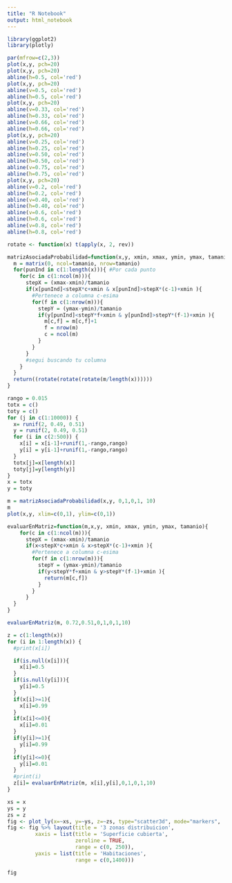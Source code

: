 ```yaml
---
title: "R Notebook"
output: html_notebook
---
```

```r
library(ggplot2)
library(plotly)
```


```r
par(mfrow=c(2,3))
plot(x,y, pch=20)
plot(x,y, pch=20)
abline(h=0.5, col='red')
plot(x,y, pch=20)
abline(v=0.5, col='red')
abline(h=0.5, col='red')
plot(x,y, pch=20)
abline(v=0.33, col='red')
abline(h=0.33, col='red')
abline(v=0.66, col='red')
abline(h=0.66, col='red')
plot(x,y, pch=20)
abline(v=0.25, col='red')
abline(h=0.25, col='red')
abline(v=0.50, col='red')
abline(h=0.50, col='red')
abline(v=0.75, col='red')
abline(h=0.75, col='red')
plot(x,y, pch=20)
abline(v=0.2, col='red')
abline(h=0.2, col='red')
abline(v=0.40, col='red')
abline(h=0.40, col='red')
abline(v=0.6, col='red')
abline(h=0.6, col='red')
abline(v=0.8, col='red')
abline(h=0.8, col='red')
```
```r
rotate <- function(x) t(apply(x, 2, rev))
```

```r
matrizAsociadaProbabilidad=function(x,y, xmin, xmax, ymin, ymax, tamanio){
  m = matrix(0, ncol=tamanio, nrow=tamanio)
  for(punInd in c(1:length(x))){ #Por cada punto
    for(c in c(1:ncol(m))){
      stepX = (xmax-xmin)/tamanio
      if(x[punInd]<stepX*c+xmin & x[punInd]>stepX*(c-1)+xmin ){
        #Pertenece a columna c-esima
        for(f in c(1:nrow(m))){
          stepY = (ymax-ymin)/tamanio
          if(y[punInd]<stepY*f+xmin & y[punInd]>stepY*(f-1)+xmin ){
            m[c,f] = m[c,f]+1
            f = nrow(m)
            c = ncol(m)
          }
        }
      }
      #segui buscando tu columna
    }
  }
  return((rotate(rotate(rotate(m/length(x))))))
}
```
```r
rango = 0.015
totx = c()
toty = c()
for (j in c(1:10000)) {
  x= runif(2, 0.49, 0.51)
  y = runif(2, 0.49, 0.51)
  for (i in c(2:500)) {
    x[i] = x[i-1]+runif(1,-rango,rango) 
    y[i] = y[i-1]+runif(1,-rango,rango) 
  }
  totx[j]=x[length(x)]
  toty[j]=y[length(y)]
}
x = totx
y = toty
```
```r
m = matrizAsociadaProbabilidad(x,y, 0,1,0,1, 10)
m
plot(x,y, xlim=c(0,1), ylim=c(0,1))
```
```r
evaluarEnMatriz=function(m,x,y, xmin, xmax, ymin, ymax, tamanio){
    for(c in c(1:ncol(m))){
      stepX = (xmax-xmin)/tamanio
      if(x<stepX*c+xmin & x>stepX*(c-1)+xmin ){
        #Pertenece a columna c-esima
        for(f in c(1:nrow(m))){
          stepY = (ymax-ymin)/tamanio
          if(y<stepY*f+xmin & y>stepY*(f-1)+xmin ){
            return(m[c,f])
          }
        }
      }
  }
}
```

```r
evaluarEnMatriz(m, 0.72,0.51,0,1,0,1,10)
```


```r
z = c(1:length(x))
for (i in 1:length(x)) {
  #print(x[i])

  if(is.null(x[i])){
    x[i]=0.5
  }
  if(is.null(y[i])){
    y[i]=0.5
  }
  if(x[i]>=1){
    x[i]=0.99
  }
  if(x[i]<=0){
    x[i]=0.01
  }
  if(y[i]>=1){
    y[i]=0.99
  }
  if(y[i]<=0){
    y[i]=0.01
  }
  #print(i)
  z[i]= evaluarEnMatriz(m, x[i],y[i],0,1,0,1,10)
}
```

```r
xs = x
ys = y
zs = z
fig <- plot_ly(x=~xs, y=~ys, z=~zs, type="scatter3d", mode="markers",  size = 1)
fig <- fig %>% layout(title = '3 zonas distribuicion',
         xaxis = list(title = 'Superficie cubierta',
                      zeroline = TRUE,
                      range = c(0, 250)),
         yaxis = list(title = 'Habitaciones',
                      range = c(0,1400)))

fig
```


